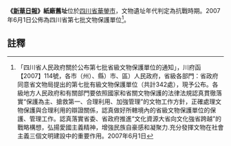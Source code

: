 {{msg:四川省文物保護單位
|名稱 = 《新華日報》紙廠舊址
|編號 = 301
|圖片 = 
|級別 = S7
|分類 = 
|時代 = 抗戰時期
|地点 = [[四川省|四川省]][[華鎣市|華鎣市]]
|坐標 =
|登錄 = 2007年6月1日
}}
'''《[[新華日報|新華日報]]》紙廠舊址'''位於[[四川省|四川省]][[華鎣市|華鎣市]]，文物遺址年代判定為抗戰時期。2007年6月1日公佈為四川省第七批文物保護單位<ref>「四川省人民政府關於公布第七批省級文物保護單位的通知」，川府函【2007】114號，各市（州）、縣）市、區）人民政府，省級各部門：省政府同意省文物局提出的第七批有級文物保護單位（共計342處），現予公布。各級地方人民政府和有關部門要依照國家和省關文物保護的法律法規認真貫徹落實“保護為主、搶救第一、合理利用、加強管理”的文物工作方針，正確處理文物保護與合理利用的辯證關係，認真做好所轄境內的省級文物保護單位的保護、管理工作。認真落實省委、省政府推進“文化資源大省向文化強省跨越”的戰略構想，弘揚愛國主義精神，增強民族自豪感和凝聚力.充分發揮文物在社會主義三個文明建設中的重要作用。2007年6月1日</ref>。
==註釋==
{{reflist}}
{{文物保護單位小作品}}